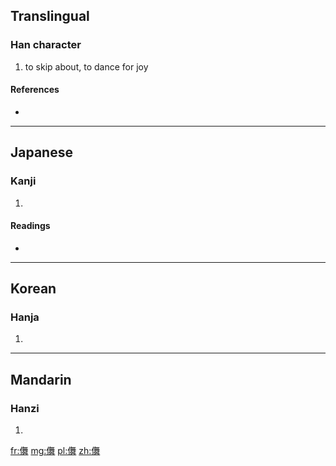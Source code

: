 ==Translingual==

===Han character===
{{Han char|rn=9|rad=人|as=14|sn=16|four=|canj=人人廿手 (OOTQ)}}

# to skip about, to dance for joy

====References====
* {{Han ref|kx=0120.090|dkj=01237|dj=0254.020|hdz=10231.030|uh=511B|ud=20763}}

----

==Japanese==

===Kanji===
{{ja-kanji|grade=|rs=人14}}

# {{defn|lang=ja|sort=人14}}

====Readings====
* {{ja-readings|on=[[ぶ]] (bu), [[む]] (mu)|kun=[[まう]] (mau), [[まわす]] (mawasu)}}

----

==Korean==

===Hanja===
{{ko-hanja|hangeul=무|rv=mu|mr=mu}}

# {{defn|lang=ko|sort=人14}}

----

==Mandarin==

===Hanzi===
{{cmn-hanzi|pin=[[wǔ]] ([[wu3]])|wg=wu<sup>3</sup>}}

# {{defn|lang=cmn|sort=人14}}

[[fr:儛]]
[[mg:儛]]
[[pl:儛]]
[[zh:儛]]